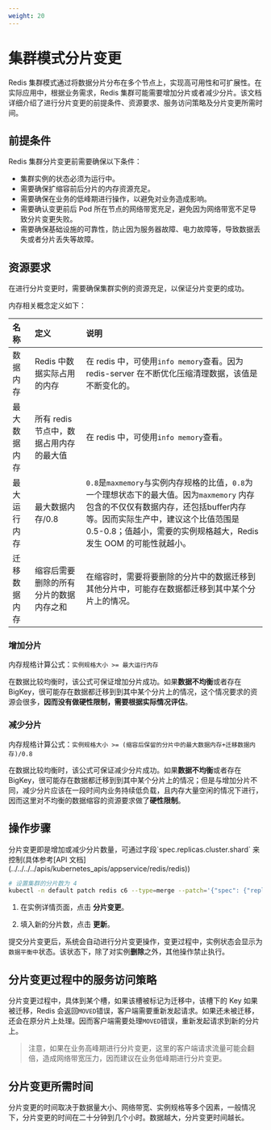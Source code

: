 ```yaml
---
weight: 20
---
```


# 集群模式分片变更

Redis 集群模式通过将数据分片分布在多个节点上，实现高可用性和可扩展性。在实际应用中，根据业务需求，Redis 集群可能需要增加分片或者减少分片。该文档详细介绍了进行分片变更的前提条件、资源要求、服务访问策略及分片变更所需时间。


## 前提条件

Redis 集群分片变更前需要确保以下条件：

* 集群实例的状态必须为运行中。
* 需要确保扩缩容前后分片的内存资源充足。
* 需要确保在业务的低峰期进行操作，以避免对业务造成影响。
* 需要确认变更前后 Pod 所在节点的网络带宽充足，避免因为网络带宽不足导致分片变更失败。
* 需要确保基础设施的可靠性，防止因为服务器故障、电力故障等，导致数据丢失或者分片丢失等故障。


## 资源要求

在进行分片变更时，需要确保集群实例的资源充足，以保证分片变更的成功。

内存相关概念定义如下：

| 名称         | 定义              | 说明           |
|:-------------|:------------------|:---------------|
| 数据内存     | Redis 中数据实际占用的内存 | 在 redis 中，可使用`info memory`查看。因为 redis-server 在不断优化压缩清理数据，该值是不断变化的。 |
| 最大数据内存 | 所有 redis 节点中，数据占用内存的最大值 | 在 redis 中，可使用`info memory`查看。 |
| 最大运行内存 | 最大数据内存/0.8 | `0.8`是`maxmemory`与实例内存规格的比值，`0.8`为一个理想状态下的最大值。因为`maxmemory` 内存包含的不仅仅有数据内存，还包括buffer内存等。因而实际生产中，建议这个比值范围是 0.5-0.8；值越小，需要的实例规格越大，Redis 发生 OOM 的可能性就越小。|
| 迁移数据内存 | 缩容后需要删除的所有分片的数据内存之和 | 在缩容时，需要将要删除的分片中的数据迁移到其他分片中，可能存在数据都迁移到其中某个分片上的情况。 |

### 增加分片

内存规格计算公式：`实例规格大小 >= 最大运行内存`


在数据比较均衡时，该公式可保证增加分片成功。如果**数据不均衡**或者存在 BigKey，很可能存在数据都迁移到到其中某个分片上的情况，这个情况要求的资源会很多，**因而没有做硬性限制，需要根据实际情况评估**。


### 减少分片

内存规格计算公式：`实例规格大小 >= (缩容后保留的分片中的最大数据内存+迁移数据内存)/0.8`


在数据比较均衡时，该公式可保证减少分片成功。如果**数据不均衡**或者存在 BigKey，很可能存在数据都迁移到到其中某个分片上的情况；但是与增加分片不同，减少分片应该在一段时间内业务持续低负载，且内存大量空闲的情况下进行，因而这里对不均衡的数据缩容的资源要求做了**硬性限制**。


## 操作步骤

<Tabs>
<Tab label="CLI">
分片变更即是增加或减少分片数量，可通过字段`spec.replicas.cluster.shard` 来控制(具体参考[API 文档](../../../../apis/kubernetes_apis/appservice/redis/redis))

```bash
# 设置集群的分片数为 4
kubectl -n default patch redis c6 --type=merge --patch='{"spec": {"replicas":{"cluster":{"shard": 4}}}}'
```
</Tab>
<Tab label="Web Console">

1. 在实例详情页面，点击 **分片变更**。

2. 填入新的分片数，点击 **更新**。
</Tab>
</Tabs>

提交分片变更后，系统会自动进行分片变更操作，变更过程中，实例状态会显示为`数据平衡中`状态。该状态下，除了对实例**删除**之外，其他操作禁止执行。

## 分片变更过程中的服务访问策略

分片变更过程中，具体到某个槽，如果该槽被标记为迁移中，该槽下的 Key 如果被迁移，Redis 会返回`MOVED`错误，客户端需要重新发起请求。如果还未被迁移，还会在原分片上处理。因而客户端需要处理`MOVED`错误，重新发起请求到新的分片上。

> 注意，如果在业务高峰期进行分片变更，这里的客户端请求流量可能会翻倍，造成网络带宽压力，因而建议在业务低峰期进行分片变更。

## 分片变更所需时间

分片变更的时间取决于数据量大小、网络带宽、实例规格等多个因素，一般情况下，分片变更的时间在二十分钟到几个小时。数据越大，分片变更时间越长。
